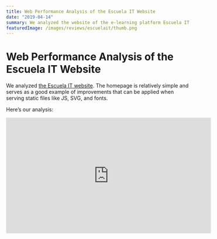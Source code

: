 ```yaml
---
title: Web Performance Analysis of the Escuela IT Website
date: "2019-04-14"
summary: We analyzed the website of the e-learning platform Escuela IT. We'll explore unminified statics, avoidable reflows, and opportunities to improve font loading.
featuredImage: /images/reviews/escuelait/thumb.png
---
```


# Web Performance Analysis of the Escuela IT Website

We analyzed [the Escuela IT website](https://escuela.it/). The homepage is relatively simple and serves as a good example of improvements that can be applied when serving static files like JS, SVG, and fonts.

Here’s our analysis:

<iframe
  width="560"
  height="315"
  src="https://www.youtube.com/embed/qyXs6d7wc5Y"
  frameborder="0"
  allow="accelerometer; autoplay; encrypted-media; gyroscope; picture-in-picture"
  allowfullscreen
/>

---

## Video Summary

In this review, we chose [the Escuela IT website](https://escuela.it). It is an online learning platform with which we have previously collaborated [by recording a webinar on web performance](https://www.youtube.com/watch?v=bhSEp44mrKQ). The site's homepage is lightweight, with most images in SVG format and few third-party dependencies.

![The Escuela IT website](/images/reviews/escuelait/perfreview-escuelait-010.jpg)

### Lighthouse Report

As is common, we begin with an initial pass using [web.dev](https://web.dev). The performance score is acceptable, at 67/100.

![Lighthouse for the Escuela IT website](/images/reviews/escuelait/perfreview-escuelait-017.jpg)

The main issues are related to Speed Index and Time to Interactive. The Speed Index can be improved by optimizing the few JPG images and avoiding a relayout caused by loading additional JavaScript, which forces the browser to repaint.

![Lighthouse tips for improving image serving on the Escuela IT website](/images/reviews/escuelait/perfreview-escuelait-027.jpg)

### Reflow Issues

The reflow issue can be reproduced by blocking the request for the resource that adds the JavaScript code that hides the menu behind a "hamburger" menu.

![Blocking a request from the network panel on the Escuela IT website](/images/reviews/escuelait/perfreview-escuelait-045.jpg)

When the request is blocked and the page reloaded, the menu no longer hides behind the top right button.

![Escuela IT menu displayed](/images/reviews/escuelait/perfreview-escuelait-046.jpg)

Displaying the menu and then using JavaScript to collapse it can sometimes be justified as a measure to make content more accessible. Thus, sessions where JavaScript is not supported, has been blocked, or the request simply hasn’t succeeded, will show the menu fully displayed and functional. In this case, however, it seems more like an issue introduced by adding the script rather than a decision to make it accessible.

### CSS Stats Report

The CSS of Escuela IT is well-constructed, although the number of rules, media queries, and fonts could be reduced. Overall, we didn’t find any performance issues in this area.

![CSS Stats report on the Escuela IT website](/images/reviews/escuelait/perfreview-escuelait-056.jpg)

### Static Files Optimization

The Escuela IT website uses SVGs for most images, even to create a map that is later animated with JavaScript. This format is ideal for illustrations and simple images, so we commend the decision to use it here.

![User map of the Escuela IT website](/images/reviews/escuelait/perfreview-escuelait-101.jpg)

The initial HTML is not minified. The performance gain from removing these superfluous spaces is usually minimal, but in Escuela IT's case, it’s more important because it includes several inline SVGs that aren’t optimized. One of them is the map, where both the SVG for the map (which could save 20% of compressed size by optimizing it with [SVG OMG](https://jakearchibald.github.io/svgomg/)) and the JavaScript for the animation are unminified.

![Unminified script on the Escuela IT website](/images/reviews/escuelait/perfreview-escuelait-109.jpg)

The external SVG resources, which are not included inline, are also unminified and include information about the application used to generate them as well as unnecessary markup like empty `<g>` groups.

![Empty groups in the SVG of the Escuela IT website](/images/reviews/escuelait/perfreview-escuelait-124.jpg)

Again, SVG OMG will help us remove this redundant content.

![SVG optimized with SVG OMG on the Escuela IT website](/images/reviews/escuelait/perfreview-escuelait-134.jpg)

Static files are served using HTTP/1.1, which is not the best option when making many requests to static files as on this site. HTTP/2 is much more suitable, and while it may not be trivial to implement on the server that generates dynamic content, it is straightforward to take advantage of it by moving static content to a CDN. Escuela IT is not using CDNs, resulting in higher latency for those far from the main server. We believe a CDN would significantly improve load times.

There are at least three JavaScript resources that are unminified. One of them, `custom.js`, uses jQuery to add functionality that could be replaced by standard calls to browser APIs. This would eliminate the need to include jQuery and significantly reduce the TTI.

![Unminified custom.js on the Escuela IT website](/images/reviews/escuelait/perfreview-escuelait-147.jpg)

In addition to some minification issues, we observed a cache time that is too short. Returning to the Lighthouse report, we found a warning about 32 resources with a cache TTL that is too short.

![Suboptimal cache policy on the Escuela IT website](/images/reviews/escuelait/perfreview-escuelait-184.jpg)

One way to resolve this is to version static files using a hash based on their content. Thus, when a change is made to the code of that static file, a new file name will be generated. This will prevent the browser from using the cached version and request the new one from the server. This setup allows for much longer cache times.

In addition to improving performance on subsequent visits, versioning static files prevents issues with releases where the browser uses old resources, delaying bug resolution and introducing potential inconsistencies.

### Font Loading

It’s important to avoid situations like the following where text is not displayed to the user:

![Invisible fonts on the Escuela IT website](/images/reviews/escuelait/perfreview-escuelait-219.jpg)

What does the orange call-to-action (CTA) button do? When we rely on web fonts on our websites, we make the user wait to read the text because it simply isn’t displayed. That’s why it’s important to offer a system font as a fallback or have a clear strategy. This is a very common problem on websites.

In Escuela IT, it seems they were following a [loading technique similar to the one described on CSS Tricks](https://css-tricks.com/font-display-masses/#article-header-id-3), where a CSS class is added to the `<html>` element when the web font has loaded. However, the `fonts-loaded` class is included in the initial markup, invalidating the progressive font loading process.

![fonts-loaded on the Escuela IT website](/images/reviews/escuelait/perfreview-escuelait-266.jpg)

We recommend using `font-display: swap`, which solves the problem without using JavaScript and is widely supported.

Another issue that occurs when some assets take a long time to load is text with poor legibility. This often happens when we place text over an image. The text should be legible when the image has loaded, but what happens if it hasn’t loaded yet? On Escuela IT, there is a hero image that, if not loaded, makes the main text difficult to read. This is because there isn’t an adequate background color used while the image is being requested.

![Legibility issues on the Escuela IT website](/images/reviews/escuelait/perfreview-escuelait-220.jpg)

The solution is simple: use a background color that provides enough contrast. Ideally, the color should be extracted from the image we want to load so that there isn’t a jarring change.

Escuela IT uses Google fonts, and their loading can be [sped up by using `preconnect`](https://twitter.com/PerfReviews_/status/1095766791220015105):

![Using preconnect to improve Google font loading](/images/reviews/escuelait/perfreview-escuelait-233.jpg)

Using the code:

```html
<link rel="preconnect" href="https://fonts.gstatic.com/" crossorigin />
```

we initiate a connection to fonts.gstatic.com before the browser knows it needs to make a request to that domain. This same technique can be used to improve the loading of third-party resources. In the case of Escuela IT, some examples would be Google Analytics, Stripe, or Digicert, as seen by the DNS, Connect, and SSL bars in WebPageTest:

![Webpagetest para la web de Escuela IT](/images/reviews/escuelait/perfreview-escuelait-246.jpg)

These bars can be "uncoupled" and moved to the left so that the connection is already established when the browser makes the request.

### Conclusion

From a web performance perspective, we didn’t find major issues. We wanted to focus on multiple improvements that can be applied to this and other websites to serve static files efficiently.

---

## Reports

- [Lighthouse](https://lighthouse-dot-webdotdevsite.appspot.com/lh/html?url=https://escuela.it/)
- [WebPageTest desktop](http://webpagetest.org/result/190413_6F_3ca940a31e7f0821fdf72008a985680b/)
- [CSS Stats](https://cssstats.com/stats?url=https%3A%2F%2Fescuela.it&ua=Browser%20Default)

## Resource

- [The best way to load Google Analytics on your website for performance](https://midu.dev/cargar-google-analytics-de-forma-optima) by [Miguel Ángel Durán](https://twitter.com/midudev).
